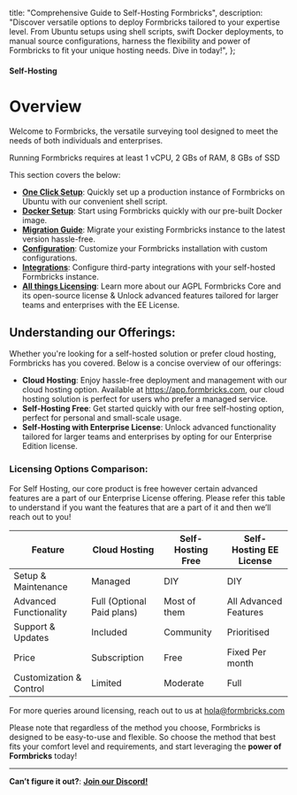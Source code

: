   title: "Comprehensive Guide to Self-Hosting Formbricks",
  description:
    "Discover versatile options to deploy Formbricks tailored to your expertise level. From Ubuntu setups using shell scripts, swift Docker deployments, to manual source configurations, harness the flexibility and power of Formbricks to fit your unique hosting needs. Dive in today!",
};

#### Self-Hosting

# Overview

Welcome to Formbricks, the versatile surveying tool designed to meet the needs of both individuals and enterprises.

<Note>Running Formbricks requires at least 1 vCPU, 2 GBs of RAM, 8 GBs of SSD</Note>

This section covers the below:

- [**One Click Setup**](/self-hosting/one-click): Quickly set up a production instance of Formbricks on Ubuntu with our convenient shell script.
- [**Docker Setup**](/self-hosting/docker): Start using Formbricks quickly with our pre-built Docker image.
- [**Migration Guide**](/self-hosting/migration): Migrate your existing Formbricks instance to the latest version hassle-free.
- [**Configuration**](/self-hosting/configuration): Customize your Formbricks installation with custom configurations.
- [**Integrations**](/self-hosting/integrations): Configure third-party integrations with your self-hosted Formbricks instance.
- [**All things Licensing**](/self-hosting/license): Learn more about our AGPL Formbricks Core and its open-source license & Unlock advanced features tailored for larger teams and enterprises with the EE License.

## Understanding our Offerings:

Whether you're looking for a self-hosted solution or prefer cloud hosting, Formbricks has you covered. Below is a concise overview of our offerings:

- **Cloud Hosting**: Enjoy hassle-free deployment and management with our cloud hosting option. Available at https://app.formbricks.com, our cloud hosting solution is perfect for users who prefer a managed service.
- **Self-Hosting Free**: Get started quickly with our free self-hosting option, perfect for personal and small-scale usage.
- **Self-Hosting with Enterprise License**: Unlock advanced functionality tailored for larger teams and enterprises by opting for our Enterprise Edition license.

### **Licensing Options Comparison**:

For Self Hosting, our core product is free however certain advanced features are a part of our Enterprise License offering. Please refer this table to understand if you want the features that are a part of it and then we’ll reach out to you!

| Feature                 | Cloud Hosting              | Self-Hosting Free | Self-Hosting EE License |
| ----------------------- | -------------------------- | ----------------- | ----------------------- |
| Setup & Maintenance     | Managed                    | DIY               | DIY                     |
| Advanced Functionality  | Full (Optional Paid plans) | Most of them      | All Advanced Features   |
| Support & Updates       | Included                   | Community         | Prioritised             |
| Price                   | Subscription               | Free              | Fixed Per month         |
| Customization & Control | Limited                    | Moderate          | Full                    |

For more queries around licensing, reach out to us at hola@formbricks.com

Please note that regardless of the method you choose, Formbricks is designed to be easy-to-use and flexible. So choose the method that best fits your comfort level and requirements, and start leveraging the **power of Formbricks** today!

---

**Can’t figure it out?**: **[Join our Discord!](https://formbricks.com/discord)**